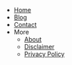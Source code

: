 - [Home](/)
- [Blog](/blog)
- [Contact](/contact)
- More 
  - [About](/about)
  - [Disclaimer](/disclaimer) 
  - [Privacy Policy](/privacy-policy)   
